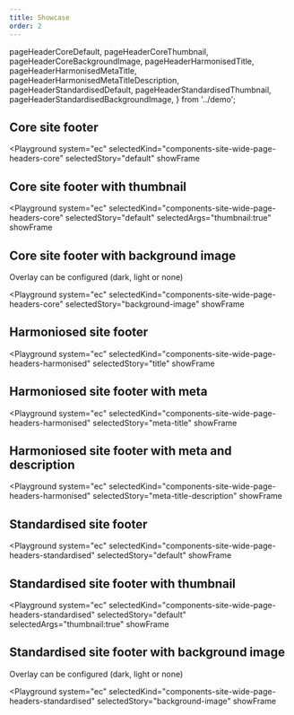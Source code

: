 ```yaml
---
title: Showcase
order: 2
---
```



  pageHeaderCoreDefault,
  pageHeaderCoreThumbnail,
  pageHeaderCoreBackgroundImage,
  pageHeaderHarmonisedTitle,
  pageHeaderHarmonisedMetaTitle,
  pageHeaderHarmonisedMetaTitleDescription,
  pageHeaderStandardisedDefault,
  pageHeaderStandardisedThumbnail,
  pageHeaderStandardisedBackgroundImage,
} from '../demo';

## Core site footer

<Playground
  system="ec"
  selectedKind="components-site-wide-page-headers-core"
  selectedStory="default"
  showFrame
>
  <Html markup={pageHeaderCoreDefault} />
</Playground>

## Core site footer with thumbnail

<Playground
  system="ec"
  selectedKind="components-site-wide-page-headers-core"
  selectedStory="default"
  selectedArgs="thumbnail:true"
  showFrame
>
  <Html markup={pageHeaderCoreThumbnail} />
</Playground>

## Core site footer with background image

Overlay can be configured (dark, light or none)

<Playground
  system="ec"
  selectedKind="components-site-wide-page-headers-core"
  selectedStory="background-image"
  showFrame
>
  <Html markup={pageHeaderCoreBackgroundImage} />
</Playground>

## Harmoniosed site footer

<Playground
  system="ec"
  selectedKind="components-site-wide-page-headers-harmonised"
  selectedStory="title"
  showFrame
>
  <Html markup={pageHeaderHarmonisedTitle} />
</Playground>

## Harmoniosed site footer with meta

<Playground
  system="ec"
  selectedKind="components-site-wide-page-headers-harmonised"
  selectedStory="meta-title"
  showFrame
>
  <Html markup={pageHeaderHarmonisedMetaTitle} />
</Playground>

## Harmoniosed site footer with meta and description

<Playground
  system="ec"
  selectedKind="components-site-wide-page-headers-harmonised"
  selectedStory="meta-title-description"
  showFrame
>
  <Html markup={pageHeaderHarmonisedMetaTitleDescription} />
</Playground>

## Standardised site footer

<Playground
  system="ec"
  selectedKind="components-site-wide-page-headers-standardised"
  selectedStory="default"
  showFrame
>
  <Html markup={pageHeaderStandardisedDefault} />
</Playground>

## Standardised site footer with thumbnail

<Playground
  system="ec"
  selectedKind="components-site-wide-page-headers-standardised"
  selectedStory="default"
  selectedArgs="thumbnail:true"
  showFrame
>
  <Html markup={pageHeaderStandardisedThumbnail} />
</Playground>

## Standardised site footer with background image

Overlay can be configured (dark, light or none)

<Playground
  system="ec"
  selectedKind="components-site-wide-page-headers-standardised"
  selectedStory="background-image"
  showFrame
>
  <Html markup={pageHeaderStandardisedBackgroundImage} />
</Playground>
